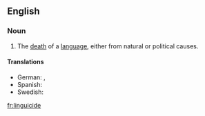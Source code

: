 ==English==
===Noun===
{{wikipedia}}
{{en-noun|-}}

# The [[death]] of a [[language]], either from natural or political causes.

====Translations====
{{trans-top|the death of a language}}
* German: {{t|de|Linguizid|m}}, {{t|de|Sprachmord|m}}
* Spanish: {{t|es|lingüicidio|m}}
* Swedish: {{t|sv|språkdöd|c}}
{{trans-mid}}
{{trans-bottom}}

[[fr:linguicide]]